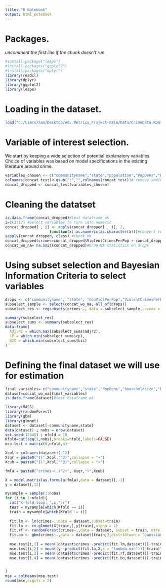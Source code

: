 ---
title: "R Notebook"
output: html_notebook
---

# Packages.
_uncomment the first line if the chunk doesn't run_
```{r}
#install.package("leaps")
#install.packages("ggplot2")
#install.packages("dplyr")
library(readxl)
library(dplyr)
library(ggplot2)
library(leaps)
```

# Loading in the dataset.
```{r}
load("C:/Users/Sam/Desktop/Adv.Metrics_Project-main/Data/CrimeData.RData")
```

# Variable of interest selection.
We start by keeping a wide selection of potential explanatory variables. Choice of variables was based on model specifications in the existing literature around crime. 
```{r}
variables_chosen <- c("communityname","state","population","PopDens","householdsize","PctFam2Par","racepctblack","racePctHisp","agePct16t24","perCapInc","pctWSocSec","pctWInvInc","PctPopUnderPov","PctNotHSGrad","PctUnemployed","ViolentCrimesPerPop","nonViolPerPop")
colnames(concat_test)<-gsub(":","",colnames(concat_test))# remove semicolons from names
concat_dropped <- concat_test[variables_chosen]
```

# Cleaning the datatset
```{r}
is.data.frame(concat_dropped)#test dataframe ok
i=c(3:17) #Select variables to turn into numeric
concat_dropped[ , i] <- apply(concat_dropped[ , i], 2,
                    function(x) as.numeric(as.character(x)))#convert relevant variables in numeric
sapply(concat_dropped, class) #check ok
concat_dropped$crimes=concat_dropped$ViolentCrimesPerPop + concat_dropped$nonViolPerPop #create dependent variable
concat_wo_na= na.omit(concat_dropped)#Drop NA statistics on drops
```

# Using subset selection and Bayesian Information Criteria to select variables
```{r}
drops <- c("communityname", "state", "nonViolPerPop","ViolentCrimesPerPop")
subselect_sample <- select(concat_wo_na,-all_of(drops))
subselect_res <- regsubsets(crimes~., data = subselect_sample, nvmax = 9, method = "forward")

summary(subselect_res)
subselect_sums <- summary(subselect_res)
data.frame(
  Adj.R2 = which.max(subselect_sums$adjr2),
  CP = which.min(subselect_sums$cp),
  BIC = which.min(subselect_sums$bic)
)
```

# Defining the final dataset we will use for estimation
```{r}
final_variables= c("communityname","state","PopDens","householdsize","PctFam2Par","racepctblack","racePctHisp","agePct16t24","PctPopUnderPov","PctNotHSGrad","PctUnemployed","crimes")
dataset=concat_wo_na[final_variables]
is.data.frame(dataset)#test dataframe ok
```
```{r}
library(MASS)
library(randomForest)
library(gbm)
library(glmnet)
dataset <- dataset[-communityname,state]
data(dataset) ; nobs = nrow(dataset)
set.seed(12345) ; nfold = 10
Kfold=cut(seq(1,nobs),breaks=nfold,labels=FALSE)
mse.test = matrix(0,nfold,4)

Xcol = colnames(dataset)[-12]
Xsqr = paste0("I(",Xcol,"^2)",collapse = "+")
Xcub = paste0("I(",Xcol,"^3)",collapse = "+")

fmla = paste0("crimes~(.)^2+", Xsqr,"+",Xcub)

X = model.matrix(as.formula(fmla),data = dataset)[,-1]
y = dataset[,12]

mysample = sample(1:nobs)
for (i in 1:nfold){
  cat("K-fold loop: ",i,"\r")
  test = mysample[which(Kfold == i)]
  train = mysample[which(Kfold != i)]
  
  fit.lm <- lm(crimes~.,data = dataset,subset=train)
  fit.la <- cv.glmnet(X[train,],y[train],alpha = 1)
  fit.rf <- randomForest(crimes~.,data = dataset, subset = train, mtry = 6)
  fit.bo <- gbm(crimes~.,data = dataset[train,],distribtuon = "gaussian",interaction.depth = 6)
  
  mse.test[i,1] = mean((dataset$crimes -predict(fit.lm,dataset))[-train]^2)
  mse.test[i,2] = mean((y -predict(fit.la,X,s = "lambda.min"))[-train]^2)
  mse.test[i,3] = mean((dataset$crimes -predict(fit.rf,dataset))[-train]^2)
  mse.test[i,4] = mean((dataset$crimes -predict(fit.bo,dataset))[-train]^2)
  

}
mse = colMeans(mse.test)
round(mse,digits = 2)


```








